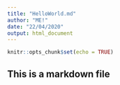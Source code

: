 ```yaml
---
title: "HelloWorld.md"
author: "ME!"
date: "22/04/2020"
output: html_document
---
```


```r
knitr::opts_chunk$set(echo = TRUE)
```

## This is a markdown file

